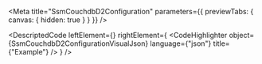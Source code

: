 
<Meta title="SsmCouchdbD2Configuration" parameters={{ previewTabs: { canvas: { hidden: true } } }} />

<DescriptedCode
  leftElement={<SsmCouchdbD2ConfigurationDesc />}
  rightElement={
    <CodeHighlighter
      object={SsmCouchdbD2ConfigurationVisualJson}
      language={"json"}
      title={"Example"}
    />
  }
/>

<SsmCouchdbConfigIndex />
